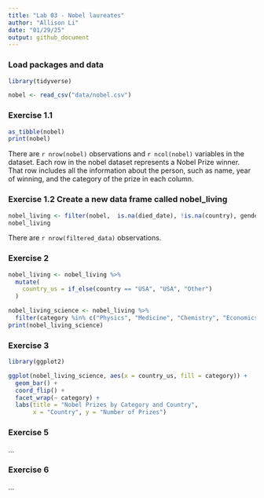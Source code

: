 ```yaml
---
title: "Lab 03 - Nobel laureates"
author: "Allison Li"
date: "01/29/25"
output: github_document
---
```


### Load packages and data

```r
library(tidyverse) 
```

```r
nobel <- read_csv("data/nobel.csv")
```

### Exercise 1.1

```r
as_tibble(nobel)
print(nobel)
```

There are `r nrow(nobel)` observations and `r ncol(nobel)` variables in the dataset. Each row in the nobel dataset represents a Nobel Prize winner. That row includes all the information about the person, such as name, year of winning, and the category of the prize in each column. 

### Exercise 1.2 Create a new data frame called nobel_living

```r
nobel_living <- filter(nobel,  is.na(died_date), !is.na(country), gender != "org")
nobel_living
```

There are `r nrow(filtered_data)` observations. 

### Exercise 2

```r
nobel_living <- nobel_living %>%
  mutate(
    country_us = if_else(country == "USA", "USA", "Other")
  )

nobel_living_science <- nobel_living %>%
  filter(category %in% c("Physics", "Medicine", "Chemistry", "Economics"))
print(nobel_living_science)

```

### Exercise 3

```r

library(ggplot2)

ggplot(nobel_living_science, aes(x = country_us, fill = category)) +
  geom_bar() + 
  coord_flip() +
  facet_wrap(~ category) +
  labs(title = "Nobel Prizes by Category and Country",
       x = "Country", y = "Number of Prizes") 
```


### Exercise 5

...

### Exercise 6

...
